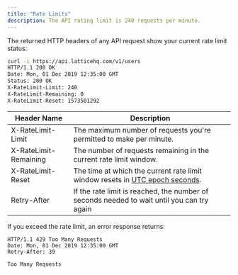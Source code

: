 ```yaml
---
title: "Rate Limits"
description: The API rating limit is 240 requests per minute.
---
```


The returned HTTP headers of any API request show your current rate limit status:

```bash cURL
curl -i https://api.latticehq.com/v1/users
HTTP/1.1 200 OK
Date: Mon, 01 Dec 2019 12:35:00 GMT
Status: 200 OK
X-RateLimit-Limit: 240
X-RateLimit-Remaining: 0
X-RateLimit-Reset: 1573501292
```

| Header Name           | Description                                                                                                               |
| --------------------- | ------------------------------------------------------------------------------------------------------------------------- |
| X-RateLimit-Limit     | The maximum number of requests you're permitted to make per minute.                                                       |
| X-RateLimit-Remaining | The number of requests remaining in the current rate limit window.                                                        |
| X-RateLimit-Reset     | The time at which the current rate limit window resets in [UTC epoch seconds](https://en.wikipedia.org/wiki/Unix%5Ftime). |
| Retry-After           | If the rate limit is reached, the number of seconds needed to wait until you can try again                                |

If you exceed the rate limit, an error response returns:

```HTTP HTTP
HTTP/1.1 429 Too Many Requests
Date: Mon, 01 Dec 2019 12:35:00 GMT
Retry-After: 39

Too Many Requests
```